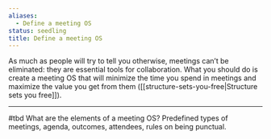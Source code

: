 ```yaml
---
aliases:
  - Define a meeting OS
status: seedling
title: Define a meeting OS
---
```

As much as people will try to tell you otherwise, meetings can’t be eliminated: they are essential tools for collaboration. What you should do is create a meeting OS that will minimize the time you spend in meetings and maximize the value you get from them ([[structure-sets-you-free|Structure sets you free]]).

---

#tbd What are the elements of a meeting OS? Predefined types of meetings, agenda, outcomes, attendees, rules on being punctual.
